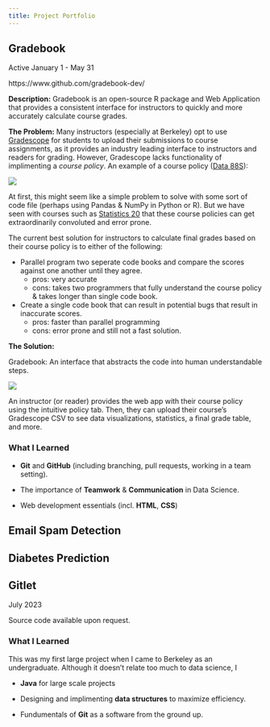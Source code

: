 ```yaml
---
title: Project Portfolio
---
```


## Gradebook

Active January 1 - May 31

https://www.github.com/gradebook-dev/

**Description:** Gradebook is an open-source R package and Web Application that provides a consistent interface for instructors to quickly and more accurately calculate course grades.

**The Problem:** Many instructors (especially at Berkeley) opt to use [Gradescope](https://www.gradescope.com) for students to upload their submissions to course assignments, as it provides an industry leading interface to instructors and readers for grading. However, Gradescope lacks functionality of implimenting a *course policy*. An example of a course policy ([Data 88S](http://stat88.org/syllabus/)):

![](pages/ss-d88s.png)

At first, this might seem like a simple problem to solve with some sort of code file (perhaps using Pandas & NumPy in Python or R). But we have seen with courses such as [Statistics 20](https://www.stat20.org) that these course policies can get extraordinarily convoluted and error prone. 

The current best solution for instructors to calculate final grades based on their course policy is to either of the following:

- Parallel program two seperate code books and compare the scores against one another until they agree.
    - pros: very accurate
    - cons: takes two programmers that fully understand the course policy & takes longer than single code book.
- Create a single code book that can result in potential bugs that result in inaccurate scores.
    - pros: faster than parallel programming
    - cons: error prone and still not a fast solution.

**The Solution:** 

Gradebook: An interface that abstracts the code into human understandable steps.

![](pages/gb.png)

An instructor (or reader) provides the web app with their course policy using the intuitive policy tab. Then, they can upload their course's Gradescope CSV to see data visualizations, statistics, a final grade table, and more.

### What I Learned

- **Git** and **GitHub** (including branching, pull requests, working in a team setting).

- The importance of **Teamwork** & **Communication** in Data Science.

- Web development essentials (incl. **HTML**, **CSS**)

## Email Spam Detection

## Diabetes Prediction

## Gitlet

July 2023

Source code available upon request.

### What I Learned

This was my first large project when I came to Berkeley as an undergraduate. Although it doesn't relate too much to data science, I 

- **Java** for large scale projects

- Designing and implimenting **data structures** to maximize efficiency.

- Fundumentals of **Git** as a software from the ground up.

